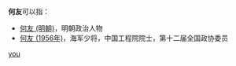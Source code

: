 '''何友'''可以指：
* [[何友_(明朝)|何友 (明朝)]]，明朝政治人物
* [[何友_(1956年)|何友 (1956年)]]，海军少将，中国工程院院士，第十二届全国政协委员

{{disambig}}

[[Category:二字何姓人名消歧义|you]]